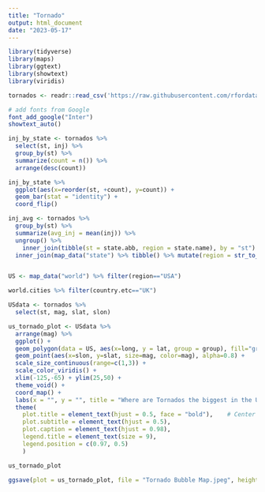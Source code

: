 ```yaml
---
title: "Tornado"
output: html_document
date: "2023-05-17"
---
```


```r
library(tidyverse)
library(maps)
library(ggtext)
library(showtext)
library(viridis)
```


```r
tornados <- readr::read_csv('https://raw.githubusercontent.com/rfordatascience/tidytuesday/master/data/2023/2023-05-16/tornados.csv')
```


```r
# add fonts from Google
font_add_google("Inter")
showtext_auto()
```


```r
inj_by_state <- tornados %>%
  select(st, inj) %>%
  group_by(st) %>%
  summarize(count = n()) %>%
  arrange(desc(count))

inj_by_state %>%
  ggplot(aes(x=reorder(st, +count), y=count)) +
  geom_bar(stat = "identity") +
  coord_flip()
```


```r
inj_avg <- tornados %>%
  group_by(st) %>%
  summarize(avg_inj = mean(inj)) %>%
  ungroup() %>%
    inner_join(tibble(st = state.abb, region = state.name), by = "st") %>%
  inner_join(map_data("state") %>% tibble() %>% mutate(region = str_to_title(region)), by = "region")


US <- map_data("world") %>% filter(region=="USA")

world.cities %>% filter(country.etc=="UK")

USdata <- tornados %>%
  select(st, mag, slat, slon)
```

```r
us_tornado_plot <- USdata %>%
  arrange(mag) %>% 
  ggplot() +
  geom_polygon(data = US, aes(x=long, y = lat, group = group), fill="grey", alpha=0.4) +
  geom_point(aes(x=slon, y=slat, size=mag, color=mag), alpha=0.8) + 
  scale_size_continuous(range=c(1,3)) +
  scale_color_viridis() +
  xlim(-125,-65) + ylim(25,50) +
  theme_void() +
  coord_map() +
  labs(x = "", y = "", title = "Where are Tornados the biggest in the US?", subtitle = "Bubble map of tornados in the United States by magnitude", caption = "Kyle Torres | Data: NOAA's National Weather Service Storm Prediction Center") +
  theme(
    plot.title = element_text(hjust = 0.5, face = "bold"),    # Center the title
    plot.subtitle = element_text(hjust = 0.5),
    plot.caption = element_text(hjust = 0.98),
    legend.title = element_text(size = 9),
    legend.position = c(0.97, 0.5)
    )

us_tornado_plot

ggsave(plot = us_tornado_plot, file = "Tornado Bubble Map.jpeg", height = 6, width = 9.5)
```

